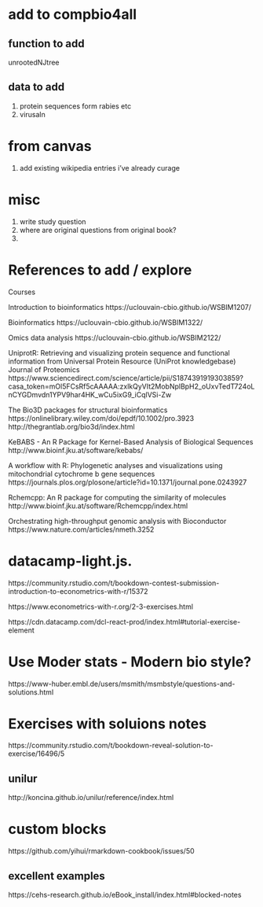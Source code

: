 
# add to compbio4all

## function to add 
unrootedNJtree  

## data to add 

1. protein sequences form rabies etc
1. virusaln

# from canvas

1. add existing wikipedia entries i've already curage

# misc

1. write study question
1. where are original questions from original book?
1. 
 

# References to add / explore

Courses

Introduction to bioinformatics
https://uclouvain-cbio.github.io/WSBIM1207/

Bioinformatics
https://uclouvain-cbio.github.io/WSBIM1322/

Omics data analysis
https://uclouvain-cbio.github.io/WSBIM2122/

UniprotR: Retrieving and visualizing protein sequence and functional information from Universal Protein Resource (UniProt knowledgebase)
Journal of Proteomics
https://www.sciencedirect.com/science/article/pii/S1874391919303859?casa_token=mOl5FCsRf5cAAAAA:zxlkQyVIt2MobNplBpH2_oUxvTedT724oLnCYGDmvdn1YPV9har4HK_wCu5ixG9_iCqlVSi-Zw

The Bio3D packages for structural bioinformatics
https://onlinelibrary.wiley.com/doi/epdf/10.1002/pro.3923
http://thegrantlab.org/bio3d/index.html

KeBABS - An R Package for Kernel-Based Analysis of Biological Sequences
http://www.bioinf.jku.at/software/kebabs/

A workflow with R: Phylogenetic analyses and visualizations using mitochondrial cytochrome b gene sequences
https://journals.plos.org/plosone/article?id=10.1371/journal.pone.0243927

Rchemcpp: An R package for computing the similarity of molecules
http://www.bioinf.jku.at/software/Rchemcpp/index.html



Orchestrating high-throughput genomic analysis with Bioconductor
https://www.nature.com/articles/nmeth.3252

# datacamp-light.js. 

https://community.rstudio.com/t/bookdown-contest-submission-introduction-to-econometrics-with-r/15372

https://www.econometrics-with-r.org/2-3-exercises.html

https://cdn.datacamp.com/dcl-react-prod/index.html#tutorial-exercise-element

# Use Moder stats - Modern bio style?

https://www-huber.embl.de/users/msmith/msmbstyle/questions-and-solutions.html

# Exercises with soluions notes

https://community.rstudio.com/t/bookdown-reveal-solution-to-exercise/16496/5

## unilur

http://koncina.github.io/unilur/reference/index.html

# custom blocks

https://github.com/yihui/rmarkdown-cookbook/issues/50

## excellent examples

https://cehs-research.github.io/eBook_install/index.html#blocked-notes
